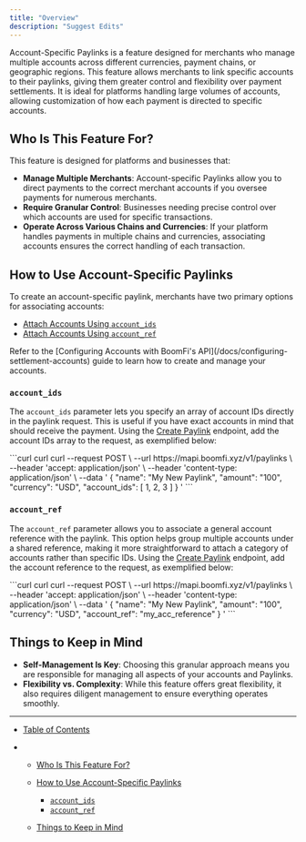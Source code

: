 ```yaml
---
title: "Overview"
description: "Suggest Edits"
---
```


Account-Specific Paylinks is a feature designed for merchants who manage multiple accounts across different currencies, payment chains, or geographic regions. This feature allows merchants to link specific accounts to their paylinks, giving them greater control and flexibility over payment settlements. It is ideal for platforms handling large volumes of accounts, allowing customization of how each payment is directed to specific accounts.

## Who Is This Feature For?

This feature is designed for platforms and businesses that:

* **Manage Multiple Merchants**: Account-specific Paylinks allow you to direct payments to the correct merchant accounts if you oversee payments for numerous merchants.
* **Require Granular Control**: Businesses needing precise control over which accounts are used for specific transactions.
* **Operate Across Various Chains and Currencies**: If your platform handles payments in multiple chains and currencies, associating accounts ensures the correct handling of each transaction.

## How to Use Account-Specific Paylinks

To create an account-specific paylink, merchants have two primary options for associating accounts:

* [Attach Accounts Using `account_ids`](#account_ids)
* [Attach Accounts Using `account_ref`](#account_ref)

<Info>
  Refer to the [Configuring Accounts with BoomFi's API](/docs/configuring-settlement-accounts) guide to learn how to create and manage your accounts.
</Info>

### `account_ids`

The `account_ids` parameter lets you specify an array of account IDs directly in the paylink request. This is useful if you have exact accounts in mind that should receive the payment. Using the [Create Paylink](/reference/create-payment-link) endpoint, add the account IDs array to the request, as exemplified below:

<CodeGroup>
  ```curl curl
  curl --request POST \
       --url https://mapi.boomfi.xyz/v1/paylinks \
       --header 'accept: application/json' \
       --header 'content-type: application/json' \
       --data '
  {
    "name": "My New Paylink",
    "amount": "100",
    "currency": "USD",
    "account_ids": [
      1,
      2,
      3
    ]
  }
  '
  ```
</CodeGroup>

### `account_ref`

The `account_ref` parameter allows you to associate a general account reference with the paylink. This option helps group multiple accounts under a shared reference, making it more straightforward to attach a category of accounts rather than specific IDs. Using the [Create Paylink](/reference/create-payment-link) endpoint, add the account reference to the request, as exemplified below:

<CodeGroup>
  ```curl curl
  curl --request POST \
       --url https://mapi.boomfi.xyz/v1/paylinks \
       --header 'accept: application/json' \
       --header 'content-type: application/json' \
       --data '
  {
    "name": "My New Paylink",
    "amount": "100",
    "currency": "USD",
    "account_ref": "my_acc_reference"
  }
  '
  ```
</CodeGroup>

## Things to Keep in Mind

* **Self-Management Is Key**: Choosing this granular approach means you are responsible for managing all aspects of your accounts and Paylinks.
* **Flexibility vs. Complexity**: While this feature offers great flexibility, it also requires diligent management to ensure everything operates smoothly.

***

* [Table of Contents](#)

* * [Who Is This Feature For?](#who-is-this-feature-for)

  * [How to Use Account-Specific Paylinks](#how-to-use-account-specific-paylinks)

    * [`account_ids`](#account_ids)
    * [`account_ref`](#account_ref)

  * [Things to Keep in Mind](#things-to-keep-in-mind)
